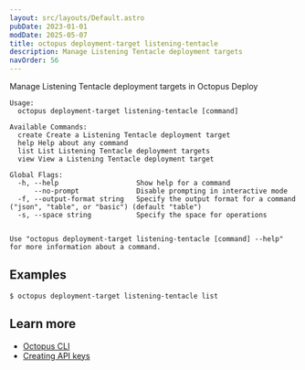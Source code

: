 ```yaml
---
layout: src/layouts/Default.astro
pubDate: 2023-01-01
modDate: 2025-05-07
title: octopus deployment-target listening-tentacle
description: Manage Listening Tentacle deployment targets
navOrder: 56
---
```


Manage Listening Tentacle deployment targets in Octopus Deploy

```
Usage:
  octopus deployment-target listening-tentacle [command]

Available Commands:
  create Create a Listening Tentacle deployment target
  help Help about any command
  list List Listening Tentacle deployment targets
  view View a Listening Tentacle deployment target

Global Flags:
  -h, --help                   Show help for a command
      --no-prompt              Disable prompting in interactive mode
  -f, --output-format string   Specify the output format for a command ("json", "table", or "basic") (default "table")
  -s, --space string           Specify the space for operations


Use "octopus deployment-target listening-tentacle [command] --help" for more information about a command.
```

## Examples

<SamplesInstance />

```
$ octopus deployment-target listening-tentacle list

```

## Learn more

- [Octopus CLI](/docs/octopus-rest-api/cli)
- [Creating API keys](/docs/octopus-rest-api/how-to-create-an-api-key)
